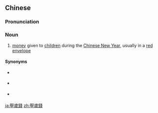 {{also|压岁钱}}
==Chinese==
{{zh-forms|s=压岁钱|type=21|alt=硩歲錢-Min}}

===Pronunciation===
{{zh-pron
|m=yāsuìqián
|c=aat3 seoi3 cin4,aat3 seoi3 cin4-2
|md=dáh-huói-cièng
|cat=n
}}

===Noun===
{{zh-noun}}

# [[money]] given to [[child]]ren during the [[Chinese New Year]], usually in a [[red envelope]]

====Synonyms====
* {{qualifier|Min}} {{zh-l|硩年錢}}
* {{qualifier|Teochew}} {{zh-l|壓腰錢}}
* {{qualifier|Wu}} {{zh-l|壓歲鈿}}

[[ja:壓歲錢]]
[[zh:壓歲錢]]
